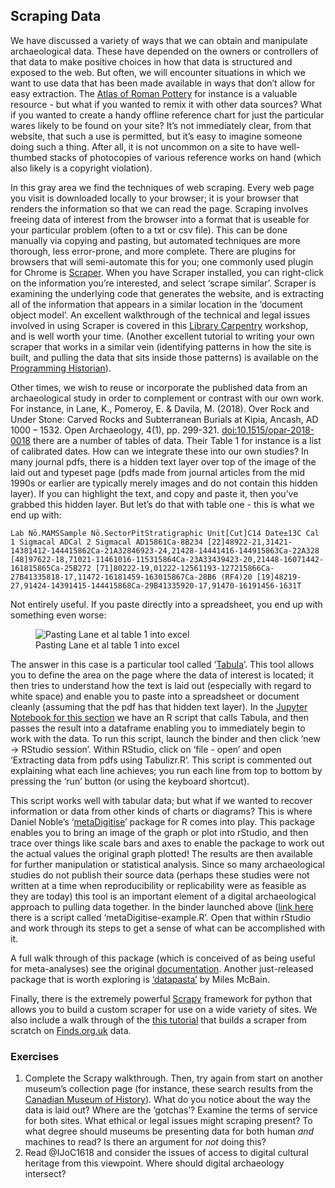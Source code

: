 ## Scraping Data

We have discussed a variety of ways that we can obtain and manipulate archaeological data. These have depended on the owners or controllers of that data to make positive choices in how that data is structured and exposed to the web. But often, we will encounter situations in which we want to use data that has been made available in ways that don't allow for easy extraction. The [Atlas of Roman Pottery](http://potsherd.net/atlas/) for instance is a valuable resource - but what if you wanted to remix it with other data sources? What if you wanted to create a handy offline reference chart for just the particular wares likely to be found on your site? It's not immediately clear, from that website, that such a use is permitted, but it's easy to imagine someone doing such a thing. After all, it is not uncommon on a site to have well-thumbed stacks of photocopies of various reference works on hand (which also likely is a copyright violation).

In this gray area we find the techniques of web scraping. Every web page you visit is downloaded locally to your browser; it is your browser that renders the information so that we can read the page. Scraping involves freeing data of interest from the browser into a format that is useable for your particular problem (often to a txt or csv file). This can be done manually via copying and pasting, but automated techniques are more thorough, less error-prone, and more complete. There are plugins for browsers that will semi-automate this for you; one commonly used plugin for Chrome is [Scraper](https://chrome.google.com/webstore/detail/scraper/mbigbapnjcgaffohmbkdlecaccepngjd). When you have Scraper installed, you can right-click on the information you're interested, and select 'scrape similar'. Scraper is examining the underlying code that generates the website, and is extracting all of the information that appears in a similar location in the 'document object model'. An excellent walkthrough of the technical and legal issues involved in using Scraper is covered in this [Library Carpentry](https://resbazsql.github.io/lc-webscraping/01-introduction/) workshop, and is well worth your time. (Another excellent tutorial to writing your own scraper that works in a similar vein (identifying patterns in how the site is built, and pulling the data that sits inside those patterns) is available on the [Programming Historian](https://programminghistorian.org/en/lessons/intro-to-beautiful-soup)).

Other times, we wish to reuse or incorporate the published data from an archaeological study in order to complement or contrast with our own work. For instance, in Lane, K., Pomeroy, E. & Davila, M. (2018). Over Rock and Under Stone: Carved Rocks and Subterranean Burials at Kipia, Ancash, AD 1000 – 1532. Open Archaeology, 4(1), pp. 299-321. [doi:10.1515/opar-2018-0018](https://www.degruyter.com/downloadpdf/j/opar.2018.4.issue-1/opar-2018-0018/opar-2018-0018.pdf) there are a number of tables of data. Their Table 1 for instance is a list of calibrated dates. How can we integrate these into our own studies? In many journal pdfs, there is a hidden text layer over top of the image of the laid out and typeset page (pdfs made from journal articles from the mid 1990s or earlier are typically merely images and do not contain this hidden layer). If you can highlight the text, and copy and paste it, then you've grabbed this hidden layer. But let's do that with table one - this is what we end up with:

```
Lab Nō.MAMSSample Nō.SectorPitStratigraphic Unit[Cut]C14 Date±13C Cal 1 Sigmacal ADCal 2 Sigmacal AD15861Ca-8B234 [22]48922-21,31421-14381412-144415862Ca-21A32846923-24,21428-14441416-144915863Ca-22A328 [48]97622-18,71021-11461016-115315864Ca-23A33439423-20,21448-16071442-161815865Ca-25B272 [71]80222-19,01222-12561193-127215866Ca-27B41335818-17,11472-16181459-163015867Ca-28B6 (RF4)20 [19]48219-27,91424-14391415-144415868Ca-29B41335920-17,91470-16191456-1631T
```
Not entirely useful. If you paste directly into a spreadsheet, you end up with something even worse:

![Pasting Lane et al table 1 into excel](images/pasting-from-pdf.png)

The answer in this case is a particular tool called '[Tabula](https://tabula.technology/)'. This tool allows you to define the area on the page where the data of interest is located; it then tries to understand how the text is laid out (especially with regard to white space) and enable you to paste into a spreadsheet or document cleanly (assuming that the pdf has that hidden text layer). In the [Jupyter Notebook for this section](https://github.com/o-date/scraping) we have an R script that calls Tabula, and then passes the result into a dataframe enabling you to immediately begin to work with the data. To run this script, launch the binder and then click 'new -> RStudio session'. Within RStudio, click on 'file - open' and open 'Extracting data from pdfs using Tabulizr.R'. This script is commented out explaining what each line achieves; you run each line from top to bottom by pressing the 'run' button (or using the keyboard shortcut). 

This script works well with tabular data; but what if we wanted to recover information or data from other kinds of charts or diagrams? This is where Daniel Noble's '[metaDigitise](https://github.com/daniel1noble/metaDigitise)' package for R comes into play. This package enables you to bring an image of the graph or plot into rStudio, and then trace over things like scale bars and axes to enable the package to work out the actual values the original graph plotted! The results are then available for further manipulation or statistical analysis. Since so many archaeological studies do not publish their source data (perhaps these studies were not written at a time when reproducibility or replicability were as feasible as they are today) this tool is an important element of a digital archaeological approach to pulling data together. In the binder launched above ([link here]((https://github.com/o-date/scraping)) there is a script called 'metaDigitise-example.R'. Open that within rStudio and work through its steps to get a sense of what can be accomplished with it.

A full walk through of this package (which is conceived of as being useful for meta-analyses) see the original [documentation](https://github.com/daniel1noble/metaDigitise#example-of-how-it-works-). Another just-released package that is worth exploring is ['datapasta'](https://github.com/MilesMcBain/datapasta) by Miles McBain.

Finally, there is the extremely powerful [Scrapy](http://scrapy.org) framework for python that allows you to build a custom scraper for use on a wide variety of sites. We also include a walk through of the [this tutorial](https://resbazsql.github.io/lc-webscraping/04-scrapy/) that builds a scraper from scratch on [Finds.org.uk](http://finds.org.uk) data. 

### Exercises

1. Complete the Scrapy walkthrough. Then, try again from start on another museum's collection page (for instance, these search results from the [Canadian Museum of History](https://www.historymuseum.ca/collections/search-results/?q=logging&per_page=25&view=list)). What do you notice about the way the data is laid out? Where are the 'gotchas'? Examine the terms of service for both sites. What ethical or legal issues might scraping present? To what degree should museums be presenting data for both human *and* machines to read? Is there an argument for *not* doing this? 
2. Read @IJoC1618 and consider the issues of access to digital cultural heritage from this viewpoint. Where should digital archaeology intersect?